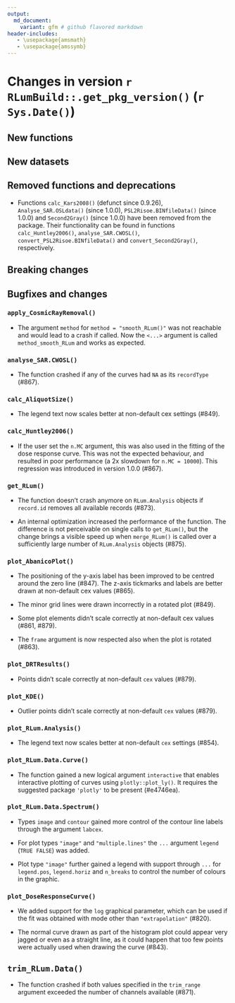 ```yaml
---
output:
  md_document:
    variant: gfm # github flavored markdown
header-includes:
   - \usepackage{amsmath}
   - \usepackage{amssymb}
---
```

<!-- NEWS.md was auto-generated by NEWS.Rmd. Please DO NOT edit by hand!-->

# Changes in version `r RLumBuild::.get_pkg_version()` (`r Sys.Date()`)

## New functions

## New datasets

## Removed functions and deprecations

* Functions `calc_Kars2008()` (defunct since 0.9.26), `Analyse_SAR.OSLdata()`
(since 1.0.0), `PSL2Risoe.BINfileData()` (since 1.0.0) and `Second2Gray()`
(since 1.0.0) have been removed from the package. Their functionality can be
found in functions `calc_Huntley2006()`, `analyse_SAR.CWOSL()`,
`convert_PSL2Risoe.BINfileData()` and `convert_Second2Gray()`, respectively.

## Breaking changes

## Bugfixes and changes

### `apply_CosmicRayRemoval()`

* The argument `method` for `method = "smooth_RLum()"` was not reachable and
would lead to a crash if called. Now the `<...>` argument is called
`method_smooth_RLum` and works as expected. 

### `analyse_SAR.CWOSL()`

* The function crashed if any of the curves had `NA` as its `recordType`
(#867).

### `calc_AliquotSize()`

* The legend text now scales better at non-default cex settings (#849).

### `calc_Huntley2006()`

* If the user set the `n.MC` argument, this was also used in the fitting of
the dose response curve. This was not the expected behaviour, and resulted
in poor performance (a 2x slowdown for `n.MC = 10000`). This regression was
introduced in version 1.0.0 (#867).

### `get_RLum()`

* The function doesn't crash anymore on `RLum.Analysis` objects if
`record.id` removes all available records (#873).

* An internal optimization increased the performance of the function. The
difference is not perceivable on single calls to `get_RLum()`, but the change
brings a visible speed up when `merge_RLum()` is called over a sufficiently
large number of `RLum.Analysis` objects (#875).

### `plot_AbanicoPlot()`

* The positioning of the y-axis label has been improved to be centred around
the zero line (#847). The z-axis tickmarks and labels are better drawn at
non-default cex values (#865).

* The minor grid lines were drawn incorrectly in a rotated plot (#849).

* Some plot elements didn't scale correctly at non-default cex values (#861,
#879).

* The `frame` argument is now respected also when the plot is rotated (#863).

### `plot_DRTResults()`

* Points didn't scale correctly at non-default `cex` values (#879).

### `plot_KDE()`

* Outlier points didn't scale correctly at non-default `cex` values (#879).

### `plot_RLum.Analysis()`

* The legend text now scales better at non-default `cex` settings (#854).

### `plot_RLum.Data.Curve()`

* The function gained a new logical argument `interactive` that enables interactive
plotting of curves using `plotly::plot_ly()`. It requires the suggested package 
`'plotly'` to be present (#e4746ea).

### `plot_RLum.Data.Spectrum()`

* Types `image` and `contour` gained more control of the contour line labels through the argument `labcex`.

* For plot types `"image"` and `"multiple.lines"` the `...` argument `legend` (`TRUE` \ `FALSE`) was added.

* Plot type `"image"` further gained a legend with support through `...` for `legend.pos`, `legend.horiz` and `n_breaks` to
control the number of colours in the graphic.

### `plot_DoseResponseCurve()`

* We added support for the `log` graphical parameter, which can be used if
the fit was obtained with mode other than `"extrapolation"` (#820).

* The normal curve drawn as part of the histogram plot could appear very
jagged or even as a straight line, as it could happen that too few points
were actually used when drawing the curve (#843).

## `trim_RLum.Data()`

* The function crashed if both values specified in the `trim_range` argument
  exceeded the number of channels available (#871).
